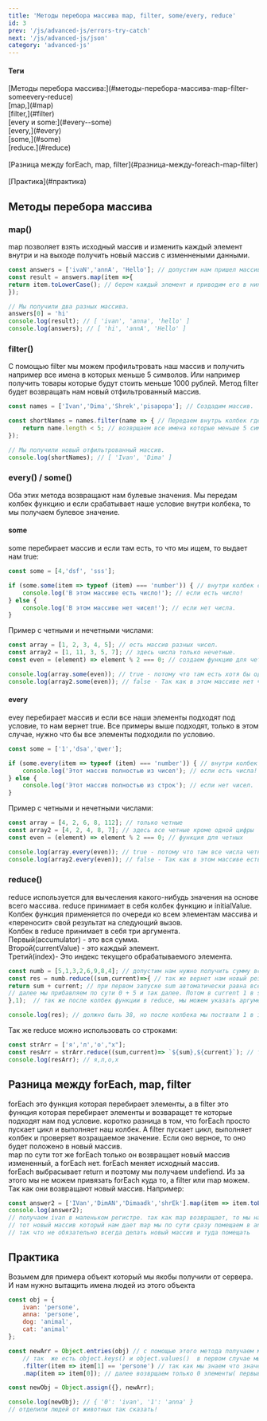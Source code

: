 ```yaml
---
title: 'Методы перебора массива map, filter, some/every, reduce'
id: 3
prev: '/js/advanced-js/errors-try-catch'
next: '/js/advanced-js/json'
category: 'advanced-js'
---
```




<div className = 'mdHead'>

#### Теги
<div className='tag_js'>[Методы перебора массива:](#методы-перебора-массива-map-filter-someevery-reduce)</div>
<div className='mini_tag_js'>[map,](#map)</div>
<div className='mini_tag_js'>[filter,](#filter)</div>
<div className='mini_tag_js'>[every и some:](#every--some)</div>
<div className='mini_tag_js'>[every,](#every)</div>
<div className='mini_tag_js'>[some,](#some)</div>
<div className='mini_tag_js'>[reduce.](#reduce)</div><br/>
<div className='tag_js'>[Разница между forEach, map, filter](#разница-между-foreach-map-filter)</div><br/>
<div className='tag_js'>[Практика](#практика)</div>

</div>



## Методы перебора массива ##

### map() ###
map позволяет взять исходный массив и изменить каждый элемент внутри и на выходе получить новый массив с изменнеными данными.

```javaScript
const answers = ['ivaN','annA', 'Hello']; // допустим нам пришел массив с тем что вводили пользватели.
const result = answers.map(item =>{
return item.toLowerCase(); // берем каждый элемент и приводим его в нижний регистр.
}); 

// Мы получили два разных массива.
answers[0] = 'hi'
console.log(result); // [ 'ivan', 'anna', 'hello' ]
console.log(answers); // [ 'hi', 'annA', 'Hello' ]
```

### filter() ###
С помощью filter мы можем профильтровать наш массив и получить например все имена в которых меньше 5 символов. Или например получить товары которые будут стоить меньше 1000 рублей.
Метод filter будет возвращать нам новый отфильтрованный массив.
```javaScript
const names = ['Ivan','Dima','Shrek','pisapopa']; // Создадим массив.

const shortNames = names.filter(name => { // Передаем внутрь колбек где name Будет каждый наш элемент массива.
    return name.length < 5; // возврщаем все имена которые меньше 5 символов.  
});

// Мы получили новый отфильтрованный массив.
console.log(shortNames); // [ 'Ivan', 'Dima' ]
```
### every() / some() ###
Оба этих метода возвращают нам булевые значения. Мы передам колбек функцию и если срабатывает наше условие внутри колбека, то мы получаем булевое значение.
#### some ####
some перебирает массив и если там есть, то что мы ищем, то выдает нам true:
```javaScript
const some = [4,'dsf', 'sss'];

if (some.some(item => typeof (item) === 'number')) { // внутри колбек с typeof и мы проверяем равен ли тип number.
    console.log('В этом массиве есть число!'); // если есть число!
} else {
    console.log('В этом массиве нет чисел!'); // если нет числа.
}
```
Пример с четными и нечетными числами:
```javaScript
const array = [1, 2, 3, 4, 5]; // есть массив разных чисел.
const array2 = [1, 11, 3, 5, 7]; // здесь числа только нечетные.
const even = (element) => element % 2 === 0; // создаем функцию для четных чисел.

console.log(array.some(even)); // true - потому что там есть хотя бы одно четное число.
console.log(array2.some(even)); // false - Так как в этом массиве нет четных чисел.
```

#### every ####
evey перебирает массив и если все наши элементы подходят под условие, то нам вернет true.
Все примеры выше подходят, только в этом случае, нужно что бы все элементы подходили по условию.
```javaScript
const some = ['1','dsa','qwer'];

if (some.every(item => typeof (item) === 'number')) { // внутри колбек с typeof и мы проверяем равен ли тип number.
    console.log('Этот массив полностью из чисел'); // если есть числа!
} else {
    console.log('Этот массив полностью из строк'); // если нет чисел.
}
```
Пример с четными и нечетными числами:
```javaScript
const array = [4, 2, 6, 8, 112]; // только четные
const array2 = [4, 2, 4, 8, 7]; // здесь все четные кроме одной цифры
const even = (element) => element % 2 === 0; // функция для четных

console.log(array.every(even)); // true - потому что там все числа четные
console.log(array2.every(even)); // false - Так как в этом массиве есть хотя бы одно нечетное
```

### reduce() ###
reduce используется для вычесления какого-нибудь значения на основе всего массива. reduce принимает в себя колбек функцию и initialValue.
Колбек функция применяется по очереди ко всем элементам массива и «переносит» свой результат на следующий вызов.<br/>
Колбек в reduce принимает в себя три аргумента.<br/>
Первый(accumulator) - это вся сумма.<br/>
Второй(currentValue) - это каждый элемент.<br/>
Третий(index)- Это индекс текущего обрабатываемого элемента.
```javaScript
const numb = [5,1,3,2,6,9,8,4]; // допустим нам нужно получить сумму всех этих элементов.
const res = numb.reduce((sum,current)=>{ // так же вернет нам новый результат который мы помещаем в res.
return sum + current; // при первом запуске sum автоматически равна всегда 0, в current будет 5 - наш первый элемент массива
// далее мы прибавляем по сути 0 + 5 и так далее. Потом в current 1 в sum 5 это прибавляется и в sum уже будет 6 и тд тд
},1);  // так же после колбек функции в reduce, мы можем указать аргумент 'initialValue' который принимает в себя начальное значение sum.

console.log(res); // должно быть 38, но после колбека мы поствали 1 в initialValue и оно пошло в sum, так что 39.
```
Так же reduce можно использовать со строками:
```javaScript
const strArr = ['я','л','о',"х"];
const resArr = strArr.reduce((sum,current)=> `${sum},${current}`); // так же можем слепить строки, тут мы добавили между ними запятые
console.log(resArr); // я,л,о,х
```
## Разница между forEach, map, filter ##
forEach это функция которая перебирает элементы, а в filter это функция которая перебирает элементы и возваращет те которые подходят нам под условие.
коротко разница в том, что forEach просто пускает цикл и выполняет наш колбек. А filter пускает цикл, выполняет колбек и проверяет возращаемое значение. Если оно верное, то оно будет положено в новый массив.<br/>
map по сути тот же forEach только он возвращает новый массив измененный, а forEach нет. forEach меняет исходный массив.<br/>
forEach выбрасывает return и поэтому мы получаем undefiend. Из за этого мы не можем привязать forEach куда то, а filter или map можем. Так как они возвращают новый массив.
Например:
```javaScript
const answer2 = ['IVan','DimAN','Dimaadk','shrEk'].map(item => item.toLowerCase()).filter(item => item.length < 5);
console.log(answer2); 
// получаем ivan в маленьком регистре. так как map возвращает, то мы на этом можем юзать filter у forEach Был бы undefiend поэтому применить что то дальше не получилось бы
// тот новый массив который нам дает map мы по сути сразу помещаем в answer2, то же самое делает и filter
// так что не обязательно всегда делать новый массив и туда помещать
```
## Практика ##
Возьмем для примера объект который мы якобы получили от сервера. И нам нужно вытащить имена людей из этого объекта
```javaScript
const obj = {
    ivan: 'persone',
    anna: 'persone',
    dog: 'animal',
    cat: 'animal'
};

const newArr = Object.entries(obj) // с помощью этого метода получаем матрицу, массив в массиве, получаем ключ и значение[[ключ][значение]]
    // так  же есть object.keys() и object.values()  в первом случае мы получим ключи во втором значения в виже массива
    .filter(item => item[1] == 'persone') // так как мы знаем что значения у нас под индексом 1, мы проверяем значение на persone
    .map(item => item[0]); // далее возврщаем только 0 элементы( первыве) и так мы получаем наш массив с именами

const newObj = Object.assign({}, newArr);

console.log(newObj); // { '0': 'ivan', '1': 'anna' } 
// отделили людей от животных так сказать!
```
